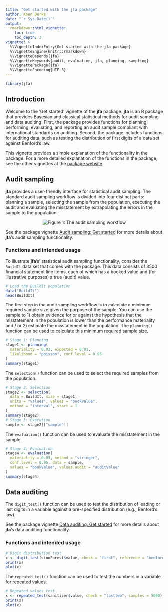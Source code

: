```yaml
---
title: "Get started with the jfa package"
author: Koen Derks
date: "`r Sys.Date()`"
output: 
  rmarkdown::html_vignette:
    toc: true
    toc_depth: 3
vignette: >
  %\VignetteIndexEntry{Get started with the jfa package}
  %\VignetteEngine{knitr::rmarkdown}
  %\VignetteDepends{jfa}
  %\VignetteKeywords{audit, evaluation, jfa, planning, sampling}
  %\VignettePackage{jfa}
  %\VignetteEncoding{UTF-8}
---
```


```r
library(jfa)
```

## Introduction

Welcome to the 'Get started' vignette of the **jfa** package. **jfa** is an R package that provides Bayesian and classical statistical methods for audit sampling and data auditing. First, the package provides functions for planning, performing, evaluating, and reporting an audit sample compliant with international standards on auditing. Second, the package includes functions for auditing data, such as testing the distribution of first digits of a data set against Benford's law.

This vignette provides a simple explanation of the functionality in the package. For a more detailed explanation of the functions in the package, see the other vignettes at the [package website](https://koenderks.github.io/).

## Audit sampling

**jfa** provides a user-friendly interface for statistical audit sampling. The standard audit sampling workflow is divided into four distinct parts: planning a sample, selecting the sample from the population, executing the audit and evaluating the misstatement by extrapolating the errors in the sample to the population.

<center>

![Figure 1: The audit sampling workflow](img/workflow.png)\

</center>

See the package vignette [Audit sampling: Get started](https://koenderks.github.io/jfa/articles/audit-sampling.html) for more details about **jfa**'s audit sampling functionality.

### Functions and intended usage

To illustrate **jfa**'s' statistical audit sampling functionality, consider the `BuildIt` data set that comes with the package. This data consists of 3500 financial statement line items, each of which has a booked value and (for illustrative purposes) a true (audit) value.

```r
# Load the BuildIt population
data("BuildIt")
head(BuildIt)
```

The first step in the audit sampling workflow is to calculate a minimum required sample size given the purpose of the sample. You can use the sample to 1) obtain evidence for or against the hypothesis that the misstatement in the population is lower than the performance materiality and / or 2) estimate the misstatement in the population. The `planning()` function can be used to calculate this minimum required sample size.

```r
# Stage 1: Planning
stage1 <- planning(
  materiality = 0.03, expected = 0.01,
  likelihood = "poisson", conf.level = 0.95
)
summary(stage1)
```

The `selection()` function can be used to select the required samples from the population.

```r
# Stage 2: Selection
stage2 <- selection(
  data = BuildIt, size = stage1,
  units = "values", values = "bookValue",
  method = "interval", start = 1
)
summary(stage2)
# Stage 3: Execution
sample <- stage2[["sample"]]
```

The `evaluation()` function can be used to evaluate the misstatement in the sample.

```r
# Stage 4: Evaluation
stage4 <- evaluation(
  materiality = 0.03, method = "stringer",
  conf.level = 0.95, data = sample,
  values = "bookValue", values.audit = "auditValue"
)
summary(stage4)
```

## Data auditing

The `digit_test()` function can be used to test the distribution of leading or last digits in a variable against a pre-specified distribution (e.g., Benford's law).

See the package vignette [Data auditing: Get started](https://koenderks.github.io/jfa/articles/data-auditing.html) for more details about **jfa**'s data auditing functionality.

### Functions and intended usage

```r
# Digit distribution test
x <- digit_test(sinoForest$value, check = "first", reference = "benford")
print(x)
plot(x)
```

The `repeated_test()` function can be used to test the numbers in a variable for repeated values.

```r
# Repeated values test
x <- repeated_test(sanitizer$value, check = "lasttwo", samples = 5000)
print(x)
plot(x)
```
